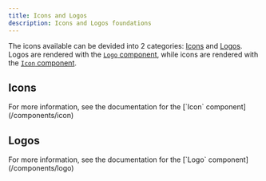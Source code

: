 ```yaml
---
title: Icons and Logos
description: Icons and Logos foundations
---
```


The icons available can be devided into 2 categories: [Icons](#icons) and [Logos](#logos). Logos are rendered with the [`Logo` component](/components/logo), while icons are rendered with the [`Icon` component](/components/icon).


## Icons

<Aside type."tip">
  For more information, see the documentation for the [`Icon`
  component](/components/icon)
</Aside>

<div class."bg-cn-background-3 border p-3 rounded">
  <CompactIconGrid />
</div>

## Logos

<Aside type."tip">
  For more information, see the documentation for the [`Logo`
  component](/components/logo)
</Aside>

<div class."bg-cn-background-3 border p-3 rounded">
  <CompactLogoGrid />
</div>
